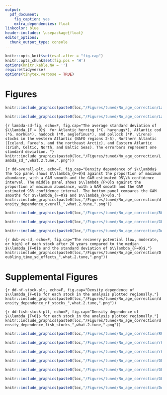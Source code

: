 ```yaml
---
output:
  pdf_document:
    fig_caption: yes
    extra_dependencies: float
linkcolor: blue
header-includes: \usepackage{float}
editor_options:
  chunk_output_type: console
---
```


```r
knitr::opts_knit$set(eval.after = "fig.cap")
knitr::opts_chunk$set(fig.pos = 'H')
options(knitr.kable.NA = '')
require(tidyverse)
options(tinytex.verbose = TRUE)

```


# Figures {-}


```r
knitr::include_graphics(paste0(loc,"/Figures/tuned/No_age_correction/Lambda_boxplot_6_species_",what.2.tune,".png"))

```


\newpage
```r
knitr::include_graphics(paste0(loc,"/Figures/tuned/No_age_correction/Lambda_boxplot_other_species_",what.2.tune,".png"))

```


\newpage
```{r lambda-sd-fig, echo=F, fig.cap="The average standard deviation of $\\lambda_{F = 0}$  for Atlantic herring (*C. harenugs*), Atlantic cod (*G. morhua*), haddock (*M. aeglefinus*), and pollock (*P. virens) stocks in the western Atlantic (NAFO regions 2-5), Northern Altantic (Iceland, Faroe's, and the northeast Arctic), and Eastern Atlantic (Irish, Celtic, North, and Baltic Seas). The errorbars represent one standard deviation. "}
knitr::include_graphics(paste0(loc,"/Figures/tuned/No_age_correction/Lambda_sd_",what.2.tune,".png"))
```


\newpage
```{r dd-overall-plt, echo=F, fig.cap="Density dependence of $\\lambda$ The top panel shows $\\lambda_{F=0}$ against the proportion of maximum abundance, with a GAM smooth and the GAM estimated 95\\% confidence interval. The middle panel shows $\\lambda_{F>0}$ against the proportion of maximum abundance, with a GAM smooth and the GAM estimated 95% confidence interval. The bottom panel compares the GAM smooths for $\\lambda_{F=0}$ and $\\lambda_{F>0}$."}
knitr::include_graphics(paste0(loc,"/Figures/tuned/No_age_correction/density_dependence_overall_",what.2.tune,".png"))
```



\newpage
```r
knitr::include_graphics(paste0(loc,"/Figures/tuned/No_age_correction/R0_boxplot_6_species_",what.2.tune,".png"))
```


\newpage
```r
knitr::include_graphics(paste0(loc,"/Figures/tuned/No_age_correction/GL_boxplot_6_species_",what.2.tune,".png"))
```

<!-- Now for the Doubling time -->

\newpage
```r
knitr::include_graphics(paste0(loc,"/Figures/tuned/No_age_correction/Doubling_time_heatmap_by_order_",what.2.tune,".png"))
```



\newpage
```{r dub-vs-sd, echo=F, fig.cap="The recovery potential (low, moderate, or high) of each stock after 20 years compared to the median $\\lambda_{F=0}$ and the standard deviation of $\\lambda_{F=0}$."}
knitr::include_graphics(paste0(loc,"/Figures/tuned/No_age_correction/Doubling_time_sd_effects_",what.2.tune,".png"))
```


# Supplemental Figures {-}



\newpage
```{r dd-nf-stock-plt, echo=F, fig.cap="Density dependence of $\\lambda_{F=0}$ for each stock in the analysis plotted regionally."}
knitr::include_graphics(paste0(loc,"/Figures/tuned/No_age_correction/density_dependence_nf_stocks_",what.2.tune,".png"))
```


\newpage
```{r dd-fish-stock-plt, echo=F, fig.cap="Density dependence of $\\lambda_{F>0}$ for each stock in the analysis plotted regionally."}
knitr::include_graphics(paste0(loc,"/Figures/tuned/No_age_correction/density_dependence_fish_stocks_",what.2.tune,".png"))
```


\newpage
```r
knitr::include_graphics(paste0(loc,"/Figures/tuned/No_age_correction/R0_boxplot_other_species_",what.2.tune,".png"))
```


\newpage
```r
knitr::include_graphics(paste0(loc,"/Figures/tuned/No_age_correction/r0_heatmap_nf_",what.2.tune,".png"))
```


\newpage
```r
knitr::include_graphics(paste0(loc,"/Figures/tuned/No_age_correction/r0_heatmap_fish_",what.2.tune,".png"))
```



\newpage
```r
knitr::include_graphics(paste0(loc,"/Figures/tuned/No_age_correction/GL_boxplot_other_species_",what.2.tune,".png"))
```


\newpage
```r
knitr::include_graphics(paste0(loc,"/Figures/tuned/No_age_correction/GL_heatmap_nf_",what.2.tune,".png"))
```


\newpage
```r
knitr::include_graphics(paste0(loc,"/Figures/tuned/No_age_correction/GL_heatmap_fish_",what.2.tune,".png"))
```


\newpage
```r
knitr::include_graphics(paste0(loc,"/Figures/tuned/No_age_correction/Doubling_time_time_series_",what.2.tune,".png"))
```

